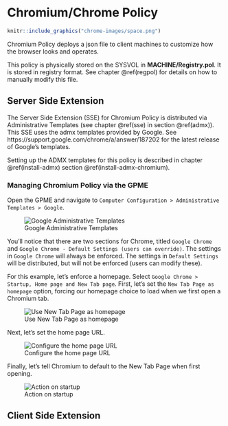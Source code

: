 # Chromium/Chrome Policy {#chrome}

```r
knitr::include_graphics("chrome-images/space.png")
```

Chromium Policy deploys a json file to client machines to customize how the browser looks and operates.

This policy is physically stored on the SYSVOL in **MACHINE/Registry.pol**. It is stored in registry format. See chapter \@ref(regpol) for details on how to manually modify this file.

## Server Side Extension

The Server Side Extension (SSE) for Chromium Policy is distributed via Administrative Templates (see chapter \@ref(sse) in section \@ref(admx)). This SSE uses the admx templates provided by Google. See https://support.google.com/chrome/a/answer/187202 for the latest release of Google's templates.

Setting up the ADMX templates for this policy is described in chapter \@ref(install-admx) section \@ref(install-admx-chromium).

### Managing Chromium Policy via the GPME

Open the GPME and navigate to `Computer Configuration > Administrative Templates > Google`.

![Google Administrative Templates](chrome-images/gpme.png)

You'll notice that there are two sections for Chrome, titled `Google Chrome` and `Google Chrome - Default Settings (users can override)`. The settings in `Google Chrome` will always be enforced. The settings in `Default Settings` will be distributed, but will not be enforced (users can modify these).

For this example, let's enforce a homepage. Select `Google Chrome > Startup, Home page and New Tab page`. First, let's set the `New Tab Page as homepage` option, forcing our homepage choice to load when we first open a Chromium tab.

![Use New Tab Page as homepage](chrome-images/tab-page.png)

Next, let's set the home page URL.

![Configure the home page URL](chrome-images/url.png)

Finally, let's tell Chromium to default to the New Tab Page when first opening.

![Action on startup](chrome-images/startup.png)

## Client Side Extension
